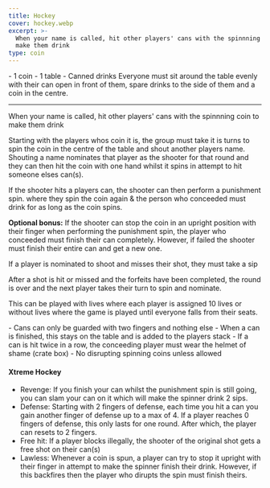 ```yaml
---
title: Hockey
cover: hockey.webp
excerpt: >-
  When your name is called, hit other players' cans with the spinnning coin to
  make them drink
type: coin
---
```


<GameHero
  cover="/images/hockey.webp"
  alt="Hockey"
/>

<GameSection title="Equipment" icon="/images/liquor.webp">
-   1 coin
-   1 table
-   Canned drinks
</GameSection>

<GameSection title="Setup" icon="/images/settings.webp">
Everyone must sit around the table evenly with their can open in front of them, spare drinks to the side of them and a coin in the centre.

* * *
</GameSection>

<GameSection title="Aim of the Game" icon="/images/target.webp">
<p>When your name is called, hit other players' cans with the spinnning coin to make them drink</p>
</GameSection>

<GameSection title="How to Play" icon="/images/question.webp">
Starting with the players whos coin it is, the group must take it is turns to spin the coin in the centre of the table and shout another players name. Shouting a name nominates that player as the shooter for that round and they can then hit the coin with one hand whilst it spins in attempt to hit someone elses can(s).

If the shooter hits a players can, the shooter can then perform a punishment spin. where they spin the coin again & the person who conceeded must drink for as long as the coin spins.

**Optional bonus:** If the shooter can stop the coin in an upright position with their finger when performing the punishment spin, the player who conceeded must finish their can completely. However, if failed the shooter must finish their entire can and get a new one.

If a player is nominated to shoot and misses their shot, they must take a sip

After a shot is hit or missed and the forfeits have been completed, the round is over and the next player takes their turn to spin and nominate.

This can be played with lives where each player is assigned 10 lives or without lives where the game is played until everyone falls from their seats.
</GameSection>

<GameSection title="Rules" icon="/images/rules.webp">
-   Cans can only be guarded with two fingers and nothing else
-   When a can is finished, this stays on the table and is added to the players stack
-   If a can is hit twice in a row, the conceeding player must wear the helmet of shame (crate box)
-   No disrupting spinning coins unless allowed
</GameSection>

<GameSection title="Special Edition" icon="/images/special.webp">

<h4>Xtreme Hockey</h4>

-   Revenge: If you finish your can whilst the punishment spin is still going, you can slam your can on it which will make the spinner drink 2 sips.
-   Defense: Starting with 2 fingers of defense, each time you hit a can you gain another finger of defense up to a max of 4. If a player reaches 0 fingers of defense, this only lasts for one round. After which, the player can resets to 2 fingers.
-   Free hit: If a player blocks illegally, the shooter of the original shot gets a free shot on their can(s)
-   Lawless: Whenever a coin is spun, a player can try to stop it upright with their finger in attempt to make the spinner finish their drink. However, if this backfires then the player who dirupts the spin must finish theirs.
</GameSection>

<ShareButtons title="Hockey" />

<FeedbackCard>
</FeedbackCard>
